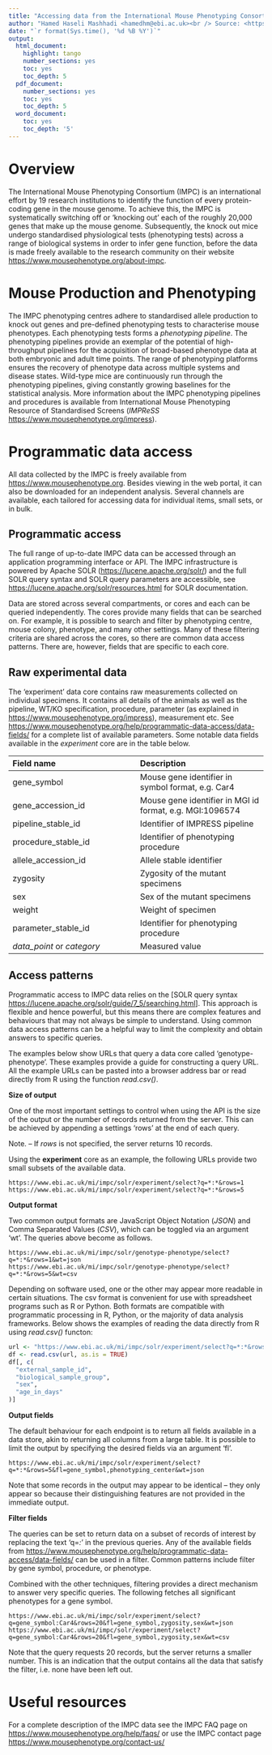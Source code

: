 ```yaml
---
title: "Accessing data from the International Mouse Phenotyping Consortium (IMPC) using application programming interface (API) endpoint"
author: "Hamed Haseli Mashhadi <hamedhm@ebi.ac.uk><br /> Source: <https://www.mousephenotype.org/>"
date: "`r format(Sys.time(), '%d %B %Y')`"
output: 
  html_document:
    highlight: tango
    number_sections: yes
    toc: yes
    toc_depth: 5
  pdf_document: 
    number_sections: yes
    toc: yes
    toc_depth: 5
  word_document:
    toc: yes
    toc_depth: '5'
---
```




# Overview
The International Mouse Phenotyping Consortium (IMPC) is an international effort by 19 research institutions to identify the function of every protein-coding gene in the mouse genome. To achieve this, the IMPC is systematically switching off or ‘knocking out’ each of the roughly 20,000 genes that make up the mouse genome. Subsequently, the knock out mice undergo standardised physiological tests (phenotyping tests) across a range of biological systems in order to infer gene function, before the data is made freely available to the research community on their website <https://www.mousephenotype.org/about-impc>.


# Mouse Production and Phenotyping
The IMPC phenotyping centres adhere to standardised allele production to knock out genes and pre-defined phenotyping tests to characterise mouse phenotypes. Each phenotyping tests forms a *phenotyping pipeline*. The phenotyping pipelines provide an exemplar of the potential of high-throughput pipelines for the acquisition of broad-based phenotype data at both embryonic and adult time points. The range of phenotyping platforms ensures the recovery of phenotype data across multiple systems and disease states. Wild-type mice are continuously run through the phenotyping pipelines, giving constantly growing baselines for the statistical analysis. More information about the IMPC phenotyping pipelines and procedures is available from  International Mouse Phenotyping Resource of Standardised Screens (*IMPReSS* <https://www.mousephenotype.org/impress>).


# Programmatic data access
All data collected by the IMPC is freely available from <https://www.mousephenotype.org>. Besides viewing in the web portal, it can also be downloaded for an independent analysis. Several channels are available, each tailored for accessing data for individual items, small sets, or in bulk. 


## Programmatic access

The full range of up-to-date IMPC data can be accessed through an application programming interface or API. The IMPC infrastructure is powered by Apache SOLR (<https://lucene.apache.org/solr/>) and the full SOLR query syntax and SOLR query parameters are accessible, see <https://lucene.apache.org/solr/resources.html> for SOLR documentation.

Data are stored across several compartments, or cores and each can be queried independently. The cores provide many fields that can be searched on. For example, it is possible to search and filter by phenotyping centre, mouse colony, phenotype, and many other settings. Many of these filtering criteria are shared across the cores, so there are common data access patterns. There are, however, fields that are specific to each core.


## Raw experimental data
The ‘experiment’ data core contains raw measurements collected on individual specimens. It contains all details of the animals as well as the pipeline, WT/KO specification, procedure, parameter (as explained in <https://www.mousephenotype.org/impress>), measurement etc. See  <https://www.mousephenotype.org/help/programmatic-data-access/data-fields/> for a complete list of available parameters. Some notable data fields available in the *experiment* core are in the table below.

Field name |    Description
|:-------------|:-------------|
gene_symbol    | Mouse gene identifier in symbol format, e.g. Car4
gene_accession_id |    Mouse gene identifier in MGI id format, e.g. MGI:1096574
pipeline_stable_id    | Identifier of IMPRESS pipeline
procedure_stable_id    | Identifier of phenotyping procedure
allele_accession_id    | Allele stable identifier
zygosity    | Zygosity of the mutant specimens
sex    | Sex of the mutant specimens
weight    | Weight of specimen
parameter_stable_id    | Identifier for phenotyping procedure
*data_point* or *category* |    Measured value



## Access patterns
Programmatic access to IMPC data relies on the [SOLR query syntax <https://lucene.apache.org/solr/guide/7_5/searching.html>]. This approach is flexible and hence powerful, but this means there are complex features and behaviours that may not always be simple to understand. Using common data access patterns can be a helpful way to limit the complexity and obtain answers to specific queries. 

The examples below show URLs that query a data core called ‘genotype-phenotype’. These examples provide a guide for constructing a query URL. All the example URLs can be pasted into a browser address bar or read directly from R using the function *read.csv()*.

**Size of output**

One of the most important settings to control when using the API is the size of the output or the number of records returned from the server. This can be achieved by appending a settings ‘rows’ at the end of each query. 

Note. – If *rows* is not specified, the server returns 10 records.

Using the **experiment** core as an example, the following URLs provide two small subsets of the available data.

```
https://www.ebi.ac.uk/mi/impc/solr/experiment/select?q=*:*&rows=1
https://www.ebi.ac.uk/mi/impc/solr/experiment/select?q=*:*&rows=5
```

**Output format**

Two common output formats are JavaScript Object Notation (*JSON*) and Comma Separated Values (*CSV*), which can be toggled via an argument ‘wt’. The queries above become as follows.

```
https://www.ebi.ac.uk/mi/impc/solr/genotype-phenotype/select?q=*:*&rows=1&wt=json
https://www.ebi.ac.uk/mi/impc/solr/genotype-phenotype/select?q=*:*&rows=5&wt=csv
```

Depending on software used, one or the other may appear more readable in certain situations. The csv format is convenient for use with spreadsheet programs such as R or Python. Both formats are compatible with programmatic processing in R, Python, or the majority of data analysis frameworks. Below shows the examples of reading the data directly from R using  *read.csv()* functon:

```r
url <- "https://www.ebi.ac.uk/mi/impc/solr/experiment/select?q=*:*&rows=50&wt=csv&fq=parameter_stable_id:IMPC_BWT_001_001"
df <- read.csv(url, as.is = TRUE)
df[, c(
  "external_sample_id",
  "biological_sample_group",
  "sex",
  "age_in_days"
)]

```

**Output fields**

The default behaviour for each endpoint is to return all fields available in a data store, akin to returning all columns from a large table. It is possible to limit the output by specifying the desired fields via an argument ‘fl’.

```
https://www.ebi.ac.uk/mi/impc/solr/experiment/select?q=*:*&rows=5&fl=gene_symbol,phenotyping_center&wt=json
```

Note that some records in the output may appear to be identical – they only appear so because their distinguishing features are not provided in the immediate output.

**Filter fields**

The queries can be set to return data on a subset of records of interest by replacing the text ‘q=*:*’ in the previous queries. Any of the available fields from <https://www.mousephenotype.org/help/programmatic-data-access/data-fields/> can be used in a filter. Common patterns include filter by gene symbol, procedure, or phenotype. 

Combined with the other techniques, filtering provides a direct mechanism to answer very specific queries. The following fetches all significant phenotypes for a gene symbol.

```
https://www.ebi.ac.uk/mi/impc/solr/experiment/select?q=gene_symbol:Car4&rows=20&fl=gene_symbol,zygosity,sex&wt=json
https://www.ebi.ac.uk/mi/impc/solr/experiment/select?q=gene_symbol:Car4&rows=20&fl=gene_symbol,zygosity,sex&wt=csv
```
Note that the query requests 20 records, but the server returns a smaller number. This is an indication that the output contains all the data that satisfy the filter, i.e. none have been left out.



# Useful resources
For a complete description of the IMPC data see the IMPC FAQ page on <https://www.mousephenotype.org/help/faqs/> or use the IMPC contact page <https://www.mousephenotype.org/contact-us/>



